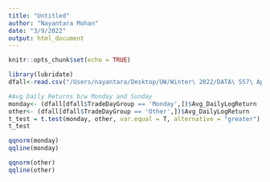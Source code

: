```yaml
---
title: "Untitled"
author: "Nayantara Mohan"
date: "3/9/2022"
output: html_document
---
```


```r
knitr::opts_chunk$set(echo = TRUE)
```

```r
library(lubridate)
dfall<-read.csv("/Users/nayantara/Desktop/UW/Winter\ 2022/DATA\ 557\ Applied\ Statistics/Project/cryptocurrency-analysis-main/CryptoMondayAnalysisData_ALL.csv", header = TRUE, sep =",")
```

```r
#Avg Daily Returns b/w Monday and Sunday
monday<- (dfall[dfall$TradeDayGroup == 'Monday',])$Avg_DailyLogReturn
other<- (dfall[dfall$TradeDayGroup == 'Other',])$Avg_DailyLogReturn
t_test = t.test(monday, other, var.equal = T, alternative = "greater")
t_test

```

```r
qqnorm(monday)
qqline(monday)
```

```r
qqnorm(other)
qqline(other)
```